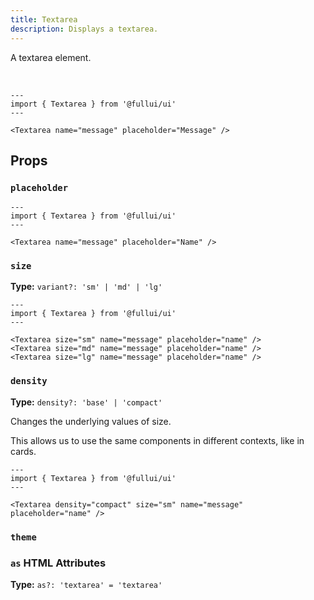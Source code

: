 ```yaml
---
title: Textarea
description: Displays a textarea.
---
```


A textarea element.

<br/>

```astro live
---
import { Textarea } from '@fullui/ui'
---

<Textarea name="message" placeholder="Message" />
```

## Props
### `placeholder`
```astro live
---
import { Textarea } from '@fullui/ui'
---

<Textarea name="message" placeholder="Name" />
```

### `size`
**Type:** `variant?: 'sm' | 'md' | 'lg'`
```astro live
---
import { Textarea } from '@fullui/ui'
---

<Textarea size="sm" name="message" placeholder="name" />
<Textarea size="md" name="message" placeholder="name" />
<Textarea size="lg" name="message" placeholder="name" />
```

### `density`
**Type:** `density?: 'base' | 'compact'`

Changes the underlying values of size.

This allows us to use the same components in different contexts, like in cards.

```astro live
---
import { Textarea } from '@fullui/ui'
---

<Textarea density="compact" size="sm" name="message" placeholder="name" />
```

### `theme`
<Theming/>

### `as` HTML Attributes
**Type:** `as?: 'textarea' = 'textarea'`